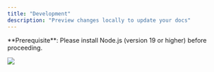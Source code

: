 ```yaml
---
title: "Development"
description: "Preview changes locally to update your docs"
---
```


<Info>
  **Prerequisite**: Please install Node.js (version 19 or higher) before proceeding.
</Info>

![](/t7Vtj4crRxCM7sLGtCNkXQ.webp)